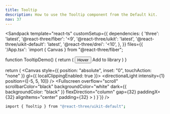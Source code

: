 ```yaml
---
title: Tooltip
description: How to use the Tooltip component from the Default kit.
nav: 37
---
```


<Sandpack
  template="react-ts"
  customSetup={{
    dependencies: {
      'three': 'latest',
      '@react-three/fiber': '<9',
      '@react-three/uikit': 'latest',
      '@react-three/uikit-default': 'latest',
      '@react-three/drei': '<10',
    },
  }}
  files={{
    '/App.tsx': `import { Canvas } from "@react-three/fiber";

function TooltipDemo() {
  return (
    <Tooltip>
      <TooltipTrigger>
        <Button variant="outline">
          <Text>Hover</Text>
        </Button>
      </TooltipTrigger>
      <TooltipContent>
        <Text>Add to library</Text>
      </TooltipContent>
    </Tooltip>
  )
}

  return (
    <Canvas style={{ position: "absolute", inset: "0", touchAction: "none" }} gl={{ localClippingEnabled: true }}>
      <ambientLight intensity={0.5} />
      <directionalLight intensity={1} position={[-5, 5, 10]} />
      <Defaults>
        <Fullscreen
          overflow="scroll"
          scrollbarColor="black"
          backgroundColor="white"
          dark={{ backgroundColor: "black" }}
          flexDirection="column"
          gap={32}
          paddingX={32}
          alignItems="center"
          padding={32}
        >
          <DialogAnchor><TooltipDemo /></DialogAnchor>
        </Fullscreen>
      </Defaults>
    </Canvas>
  )
}`}}
/>

```bash
import { Tooltip } from "@react-three/uikit-default";
```